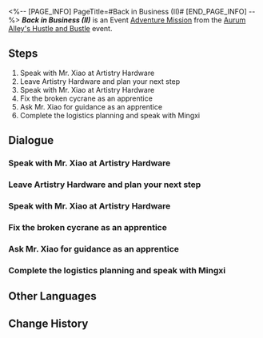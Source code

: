 <%-- [PAGE_INFO]
PageTitle=#Back in Business (II)#
[END_PAGE_INFO] --%>
{{Stub|Dialogue.}}
{{Mission Infobox
|id            = 8003206
|title         = 
|image         = <!--Mission Back in Business (II).png-->
|type          = Adventure
|event_name    = Aurum Alley's Hustle and Bustle
|chapter       = Aurum Alley's Hustle and Bustle
|requirements  = [[Adventure Mission]] ''[[Back in Business (II)]]'' completed
|summary       = <!--official mission summary from Fate's Atlas-->
|characters    = Mingxi; Mr. Xiao; Sushang; Trailblazer; Xiaohan
|startLocation = [[The Xianzhou Luofu]] - [[Aurum Alley]]
|world         = The Xianzhou Luofu
|area          = Aurum Alley
|prev          = 
|next          = Dock Operations (II)
|rewards       = Trailblaze EXP*200; Stellar Jade*40; Traveler's Guide*5; Lost Crystal*5; Credit*45,000
}}
'''''Back in Business (II)''''' is an Event [[Adventure Mission]] from the [[Aurum Alley's Hustle and Bustle]] event.

==Steps==
# Speak with Mr. Xiao at Artistry Hardware
# Leave Artistry Hardware and plan your next step
# Speak with Mr. Xiao at Artistry Hardware
# Fix the broken cycrane as an apprentice
# Ask Mr. Xiao for guidance as an apprentice
# Complete the logistics planning and speak with Mingxi

<!--
==Gameplay Notes==

--><!--
==Trial Character==

-->
==Dialogue==
{{Stub Dialogue}}

===Speak with Mr. Xiao at Artistry Hardware{{subst:void|<!--800320601-->}}===
{{Mission Description|type=adventure|location=Aurum Alley|Yukong told you that you need to "reassemble" the merchant guild's representatives. If you can convince Mr. Xiao, you'll win the support of many business owners.<br />Mr. Xiao is the owner of Artistry Hardware. Head there and speak with him.}}
{{Dialogue Start}}
:{{tx}}
{{Dialogue End}}

===Leave Artistry Hardware and plan your next step{{subst:void|<!--800320606-->}}===
{{Mission Description|type=adventure|location=Aurum Alley|update|Mr. Xiao is steadfast in his decision. Inquiring further might just lead nowhere.<br />You can leave first and make new plans after.}}
{{Dialogue Start}}
:{{tx}}
{{Dialogue End}}

===Speak with Mr. Xiao at Artistry Hardware{{subst:void|<!--800320603-->}}===
{{Mission Description|type=adventure|location=Aurum Alley|update|Yukong told you that you need to "reassemble" the merchant guild's representatives. If you can convince Mr. Xiao, you'll win the support of many business owners.<br />Mr. Xiao is the owner of Artistry Hardware. Head there and speak with him.}}
{{Dialogue Start}}
:{{tx}}
{{Dialogue End}}

===Fix the broken cycrane as an apprentice{{subst:void|<!--800320604-->}}===
{{Mission Description|type=adventure|location=Aurum Alley|update|Xiaohan recommended that you pose as an apprentice to get close to Mr. Xiao. Most of these craftsmen are harsh of words but soft of heart. Maybe after you wear them down, the talks will get smoother as well.<br />But this method rests entirely on the foundations of you providing free labor. You should get a cycrane fixed first. If you keep trying to repair it, the whole thing might seem a bit rude.}}
{{Dialogue Start}}
:{{tx}}
{{Dialogue End}}

===Ask Mr. Xiao for guidance as an apprentice{{subst:void|<!--800320607-->}}===
{{Mission Description|type=adventure|location=Aurum Alley|update|Xiaohan recommended that you pose as an apprentice to get close to Mr. Xiao. Most of these craftsmen are harsh of words but soft of heart. Maybe after you wear them down, the talks will get smoother as well.<br />You have already done what a good apprentice is supposed to do. Next, it's time for the old teacher to speak.}}
{{Dialogue Start}}
:{{tx}}
{{Dialogue End}}

===Complete the logistics planning and speak with Mingxi{{subst:void|<!--800320608-->}}===
{{Mission Description|type=adventure|location=Aurum Alley|update|Mr. Xiao is fed up with Aurum Alley's stagnancy and forced himself to believe that the IPC would provide a better future. However, now he has a new choice in the form of the "Aurum Alley Revival Project."<br />Mr. Xiao has agreed to establish business relations with the docks, and the merchant guild should also offer something back by including Artistry Hardware into their plans.}}
{{Dialogue Start}}
:{{tx}}
{{Dialogue End}}

==Other Languages==
{{Other Languages
|en   = Back in Business (II)
|zhs  = 金戺重喧•其二
|zht  = 金戺重喧•其二
|ja   = 金庭、喧騒を重ねて・その2
|ko   = 다시 부흥하는 금빛•2
|es   = De nuevo en activo&nbsp;II
|fr   = Les affaires reprennent (II)
|ru   = Снова в деле II
|th   = คืนสู่ความรุ่งเรือง 2
|vi   = Huyên Náo Trở Lại 2
|de   = Wieder im Geschäft 2
|id   = Hiruk Pikuk yang Kembali Bergaung 2
|pt   = De Volta aos Negócios (II)
}}

==Change History==
{{Change History|1.3}}
